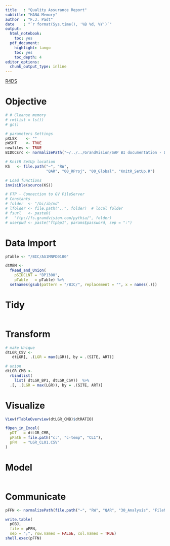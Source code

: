```yaml
---
title   : "Quality Assurance Report"
subtitle: "HANA Memory"
author  : "F.J. Padt"
date    : "`r format(Sys.time(), '%B %d, %Y')`"
output:
  html_notebook:
    toc: yes
  pdf_document:
    highlight: tango
    toc: yes
    toc_depth: 4
editor_options: 
  chunk_output_type: inline
---
```


[R4DS](http://r4ds.had.co.nz/introduction.html)

# Objective


```r
# # Cleanse memory
# rm(list = ls())
# gc()

# parameters Settings
pXLSX    <- "" 
pWSHT    <- TRUE
newfiles <- TRUE
BIDOCsrc <- normalizePath("~/../../GrandVision/SAP BI documentation - Documents/bi-doc/src/")

# KnitR SetUp location
KS   <- file.path("~", "RW",
                  "QAR", "00_RProj", "00_Global", "KnitR_SetUp.R")

# Load functions
invisible(source(KS))

# FTP - Connection to GV FileServer
# Constants
# folder  <- "/bi/ib/md"          
# lfolder <- file.path("..", folder)  # local folder
# fsurl   <- paste0(
#   "ftp://fs.grandvision.com/pythia/", folder)
# userpwd <- paste("ftpbp1", params$password, sep = ":")

```

# Data Import

```r
pTable <- "/BIC/AG1MNPD0100"

dtMEM <-
  fRead_and_Union(
    pSIDCLNT = "BP1300",
    pTable   = pTable) %>%
  setnames(gsub(pattern = "/BIC/", replacement = "", x = names(.)))

```


# Tidy

```r


```

# Transform

```r
# make Unique
dtLGR_CSV <- 
   dtLGR[, .(LGR = max(LGR)), by = .(SITE, ART)]

# union 
dtLGR_CMB <- 
  rbindlist(
    list( dtLGR_BP1, dtLGR_CSV))  %>%
  .[, .(LGR = max(LGR)), by = .(SITE, ART)]

```

# Visualize

```r
View(fTableOverview(dtLGR_CMB)$dtRATIO)

fOpen_in_Excel(
  pDT   = dtLGR_CMB,
  pPath = file.path("c:", "c-temp", "CL1"),
  pFN   = "LGR_CL01.CSV" 
)

```

# Model

```r

```

# Communicate

```r

pFFN <- normalizePath(file.path("~", "RW", "QAR", "30_Analysis", "FileName.csv"))

write.table(
  pOBJ,
  file = pFFN, 
  sep = ";", row.names = FALSE, col.names = TRUE)
shell.exec(pFFN)
```


